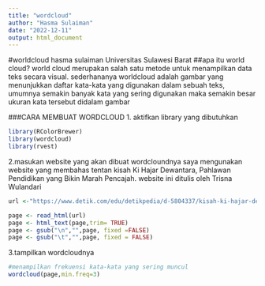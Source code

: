 ---
title: "wordcloud"
author: "Hasma Sulaiman"
date: "2022-12-11"
output: html_document
---
#worldcloud
hasma sulaiman
Universitas Sulawesi Barat
##apa itu world cloud?
world cloud merupakan salah satu metode untuk menampilkan data teks secara visual. sederhananya worldcloud adalah gambar yang menunjukkan daftar kata-kata yang digunakan dalam sebuah teks, umumnya semakin banyak kata yang sering digunakan maka semakin besar ukuran kata tersebut didalam gambar


###CARA MEMBUAT WORDCLOUD 
1. aktifkan library yang dibutuhkan

```{r setup, include=FALSE}
library(RColorBrewer)
library(wordcloud)
library(rvest)
```

2.masukan website yang akan dibuat wordcloundnya
saya mengunakan website yang membahas tentan kisah Ki Hajar Dewantara, Pahlawan Pendidikan yang Bikin Marah Pencajah. website ini ditulis oleh Trisna Wulandari

```{r cars}
url <-"https://www.detik.com/edu/detikpedia/d-5804337/kisah-ki-hajar-dewantara-pahlawan-pendidikan-yang-bikin-marah-penjajah"

page <- read_html(url)
page <- html_text(page,trim= TRUE)
page <- gsub("\n","",page, fixed =FALSE)
page <- gsub("\t","",page, fixed = FALSE)
```

3.tampilkan wordcloudnya

```{r pressure, echo=FALSE}
#menampilkan frekuensi kata-kata yang sering muncul
wordcloud(page,min.freq=3)
```

